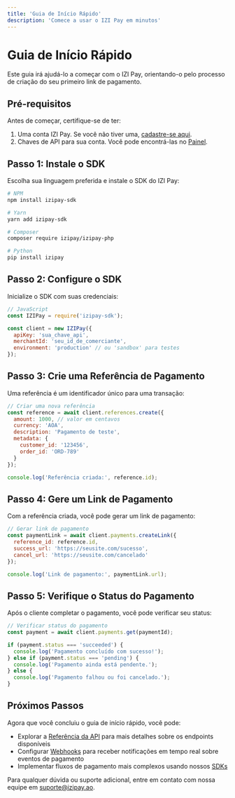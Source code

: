 ```yaml
---
title: 'Guia de Início Rápido'
description: 'Comece a usar o IZI Pay em minutos'
---
```


# Guia de Início Rápido

Este guia irá ajudá-lo a começar com o IZI Pay, orientando-o pelo processo de criação do seu primeiro link de pagamento.

## Pré-requisitos

Antes de começar, certifique-se de ter:

1. Uma conta IZI Pay. Se você não tiver uma, [cadastre-se aqui](https://app.izipay.ao/signup).
2. Chaves de API para sua conta. Você pode encontrá-las no [Painel](https://app.izipay.ao/settings/api-keys).

## Passo 1: Instale o SDK

Escolha sua linguagem preferida e instale o SDK do IZI Pay:

```bash
# NPM
npm install izipay-sdk

# Yarn
yarn add izipay-sdk

# Composer
composer require izipay/izipay-php

# Python
pip install izipay
```

## Passo 2: Configure o SDK

Inicialize o SDK com suas credenciais:

```javascript
// JavaScript
const IZIPay = require('izipay-sdk');

const client = new IZIPay({
  apiKey: 'sua_chave_api',
  merchantId: 'seu_id_de_comerciante',
  environment: 'production' // ou 'sandbox' para testes
});
```

## Passo 3: Crie uma Referência de Pagamento

Uma referência é um identificador único para uma transação:

```javascript
// Criar uma nova referência
const reference = await client.references.create({
  amount: 1000, // valor em centavos
  currency: 'AOA',
  description: 'Pagamento de teste',
  metadata: {
    customer_id: '123456',
    order_id: 'ORD-789'
  }
});

console.log('Referência criada:', reference.id);
```

## Passo 4: Gere um Link de Pagamento

Com a referência criada, você pode gerar um link de pagamento:

```javascript
// Gerar link de pagamento
const paymentLink = await client.payments.createLink({
  reference_id: reference.id,
  success_url: 'https://seusite.com/sucesso',
  cancel_url: 'https://seusite.com/cancelado'
});

console.log('Link de pagamento:', paymentLink.url);
```

## Passo 5: Verifique o Status do Pagamento

Após o cliente completar o pagamento, você pode verificar seu status:

```javascript
// Verificar status do pagamento
const payment = await client.payments.get(paymentId);

if (payment.status === 'succeeded') {
  console.log('Pagamento concluído com sucesso!');
} else if (payment.status === 'pending') {
  console.log('Pagamento ainda está pendente.');
} else {
  console.log('Pagamento falhou ou foi cancelado.');
}
```

## Próximos Passos

Agora que você concluiu o guia de início rápido, você pode:

- Explorar a [Referência da API](/pt/api-reference/overview) para mais detalhes sobre os endpoints disponíveis
- Configurar [Webhooks](/pt/webhooks/overview) para receber notificações em tempo real sobre eventos de pagamento
- Implementar fluxos de pagamento mais complexos usando nossos [SDKs](/pt/sdks/overview)

Para qualquer dúvida ou suporte adicional, entre em contato com nossa equipe em [suporte@izipay.ao](mailto:suporte@izipay.ao). 